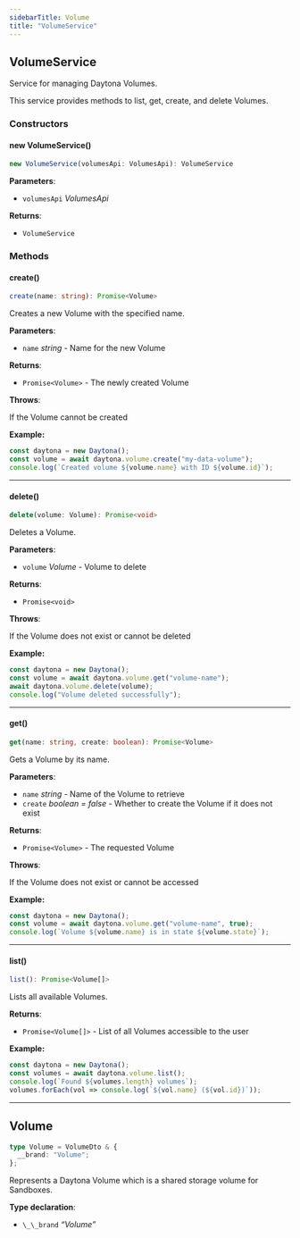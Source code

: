 ```yaml
---
sidebarTitle: Volume
title: "VolumeService"
---
```


## VolumeService

Service for managing Daytona Volumes.

This service provides methods to list, get, create, and delete Volumes.

### Constructors

#### new VolumeService()

```ts
new VolumeService(volumesApi: VolumesApi): VolumeService
```

**Parameters**:

* `volumesApi` *VolumesApi*

**Returns**:

* `VolumeService`

### Methods

#### create()

```ts
create(name: string): Promise<Volume>
```

Creates a new Volume with the specified name.

**Parameters**:

* `name` *string* - Name for the new Volume

**Returns**:

* `Promise<Volume>` - The newly created Volume

**Throws**:

If the Volume cannot be created

**Example:**

```ts
const daytona = new Daytona();
const volume = await daytona.volume.create("my-data-volume");
console.log(`Created volume ${volume.name} with ID ${volume.id}`);
```

***

#### delete()

```ts
delete(volume: Volume): Promise<void>
```

Deletes a Volume.

**Parameters**:

* `volume` *Volume* - Volume to delete

**Returns**:

* `Promise<void>`

**Throws**:

If the Volume does not exist or cannot be deleted

**Example:**

```ts
const daytona = new Daytona();
const volume = await daytona.volume.get("volume-name");
await daytona.volume.delete(volume);
console.log("Volume deleted successfully");
```

***

#### get()

```ts
get(name: string, create: boolean): Promise<Volume>
```

Gets a Volume by its name.

**Parameters**:

* `name` *string* - Name of the Volume to retrieve
* `create` *boolean = false* - Whether to create the Volume if it does not exist

**Returns**:

* `Promise<Volume>` - The requested Volume

**Throws**:

If the Volume does not exist or cannot be accessed

**Example:**

```ts
const daytona = new Daytona();
const volume = await daytona.volume.get("volume-name", true);
console.log(`Volume ${volume.name} is in state ${volume.state}`);
```

***

#### list()

```ts
list(): Promise<Volume[]>
```

Lists all available Volumes.

**Returns**:

* `Promise<Volume[]>` - List of all Volumes accessible to the user

**Example:**

```ts
const daytona = new Daytona();
const volumes = await daytona.volume.list();
console.log(`Found ${volumes.length} volumes`);
volumes.forEach(vol => console.log(`${vol.name} (${vol.id})`));
```

***

## Volume

```ts
type Volume = VolumeDto & {
  __brand: "Volume";
};
```

Represents a Daytona Volume which is a shared storage volume for Sandboxes.

**Type declaration**:

* `\_\_brand` *“Volume”*
